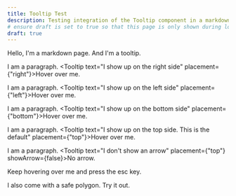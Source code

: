 ```yaml
---
title: Tooltip Test
description: Testing integration of the Tooltip component in a markdown document
# ensure draft is set to true so that this page is only shown during local development
draft: true
---
```



Hello, I'm a markdown page. And <Tooltip text="You hovered over me! Great">I'm a
tooltip</Tooltip>.

I am a paragraph. <Tooltip text="I show up on the right side"
placement={"right"}>Hover over me</Tooltip>.

I am a paragraph. <Tooltip text="I show up on the left side"
placement={"left"}>Hover over me</Tooltip>.

I am a paragraph. <Tooltip text="I show up on the bottom side"
placement={"bottom"}>Hover over me</Tooltip>.

I am a paragraph. <Tooltip text="I show up on the top side. This is the default"
placement={"top"}>Hover over me</Tooltip>.

I am a paragraph. <Tooltip text="I don't show an arrow" placement={"top"}
showArrow={false}>No arrow</Tooltip>.

Keep <Tooltip text="I will close when you press esc">hovering over me and press
the esc key</Tooltip>.

I also come with a safe polygon. <Tooltip text="Now try and select the text
inside the tooltip bubble">Try it out</Tooltip>.
